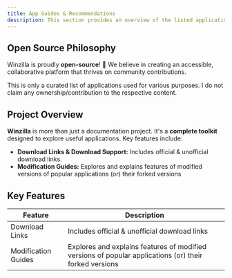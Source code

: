 ```yaml
---
title: App Guides & Recommendations
description: This section provides an overview of the listed applications and their modification guides provided by Winzilla.
---
```


## Open Source Philosophy

Winzilla is proudly **open-source**! 🎉 We believe in creating an accessible, collaborative platform that thrives on community contributions.

<Note type="note" title="Caution">
  This is only a curated list of applications used for various purposes. I do
  not claim any ownership/contribution to the respective content.
</Note>

## Project Overview

**Winzilla** is more than just a documentation project. It's a **complete toolkit** designed to explore useful applications. Key features include:

- **Download Links & Download Support:** Includes official & unofficial download links.
- **Modification Guides:** Explores and explains features of modified versions of popular applications (or) their forked versions

## Key Features

| **Feature**         | **Description**                                                                                        |
| ------------------- | ------------------------------------------------------------------------------------------------------ |
| Download Links      | Includes official & unofficial download links                                                          |
| Modification Guides | Explores and explains features of modified versions of popular applications (or) their forked versions |

